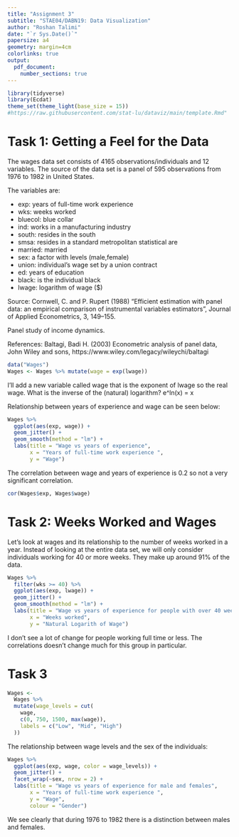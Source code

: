 ```yaml
---
title: "Assignment 3"
subtitle: "STAE04/DABN19: Data Visualization"
author: "Roshan Talimi"
date: "`r Sys.Date()`"
papersize: a4
geometry: margin=4cm
colorlinks: true
output:
  pdf_document:
    number_sections: true
---
```


```r
library(tidyverse)
library(Ecdat)
theme_set(theme_light(base_size = 15))
#https://raw.githubusercontent.com/stat-lu/dataviz/main/template.Rmd"
```

# Task 1: Getting a Feel for the Data

The wages data set consists of 4165 observations/individuals and 12 variables.
The source of the data set is a panel of 595 observations from 1976 to 1982 in United States.

The variables are:

* exp:        years of full-time work experience 
* wks:        weeks worked
* bluecol:    blue collar 
* ind:        works in a manufacturing industry
* south:      resides in the south
* smsa:       resides in a standard metropolitan statistical are
* married:    married
* sex:        a factor with levels (male,female)
* union:      individual's wage set by a union contract
* ed:         years of education
* black:      is the individual black
* lwage:      logarithm of wage ($)



Source:
Cornwell, C. and P. Rupert (1988) “Efficient estimation with panel data: an empirical comparison of instrumental variables estimators”, Journal of Applied Econometrics, 3, 149–155.

Panel study of income dynamics.

References:
Baltagi, Badi H. (2003) Econometric analysis of panel data, John Wiley and sons, https://www.wiley.com/legacy/wileychi/baltagi


```r
data("Wages")
Wages <- Wages %>% mutate(wage = exp(lwage))
```

I'll add a new variable called wage that is the exponent of lwage so the real wage.
What is the inverse of the (natural) logarithm? e^ln(x) = x



Relationship between years of experience and wage can be seen below:

```r
Wages %>% 
  ggplot(aes(exp, wage)) + 
  geom_jitter() + 
  geom_smooth(method = "lm") + 
  labs(title = "Wage vs years of experience",
       x = "Years of full-time work experience ",
       y = "Wage")
```

The correlation between wage and years of experience is 0.2 so not a very significant correlation.

```r
cor(Wages$exp, Wages$wage)
```





# Task 2: Weeks Worked and Wages

Let’s look at wages and its relationship to the number of weeks worked in a year. 
Instead of looking at the entire data set, we will only consider individuals working for 40 or more weeks. 
They make up around 91% of the data. 


```r
Wages %>% 
  filter(wks >= 40) %>% 
  ggplot(aes(exp, lwage)) + 
  geom_jitter() + 
  geom_smooth(method = "lm") +
  labs(title = "Wage vs years of experience for people with over 40 weeks worked",
       x = "Weeks worked",
       y = "Natural Logarith of Wage")
```

I don't see a lot of change for people working full time or less.
The correlations doesn't change much for this group in particular.

# Task 3

```r
Wages <-
  Wages %>%
  mutate(wage_levels = cut(
    wage,
    c(0, 750, 1500, max(wage)),
    labels = c("Low", "Mid", "High")
  ))
```


The relationship between wage levels and the sex of the individuals:

```r
Wages %>% 
  ggplot(aes(exp, wage, color = wage_levels)) + 
  geom_jitter() + 
  facet_wrap(~sex, nrow = 2) + 
  labs(title = "Wage vs years of experience for male and females",
       x = "Years of full-time work experience ",
       y = "Wage",
       colour = "Gender")
```
We see clearly that during 1976 to 1982 there is a distinction between males and females.




